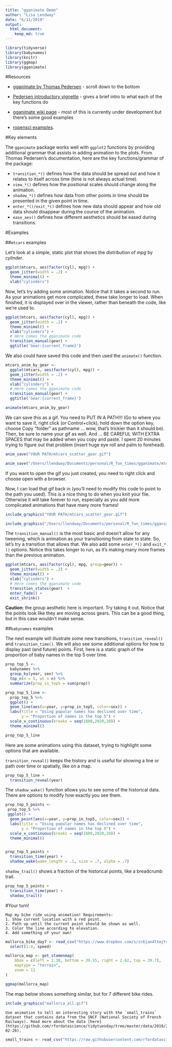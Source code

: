 ```yaml
---
title: "gganimate Demo"
author: "Lisa Lendway"
date: "6/11/2019"
output: 
  html_document:
    keep_md: true
---
```


```r
library(tidyverse)
library(babynames)
library(knitr)
library(ggmap)
library(gganimate)
```


#Resources 

* [gganimate by Thomas Pedersen](https://github.com/thomasp85/gganimate) - scroll down to the bottom 
* [Pedersen introductory vignette](https://cran.r-project.org/web/packages/gganimate/vignettes/gganimate.html) - gives a brief intro to what each of the key functions do
* [gganimate wiki page](https://github.com/thomasp85/gganimate/wiki) - most of this is currently under development but there's some good examples

* [ropensci examples](https://github.com/ropenscilabs/learngganimate).


#Key elements

The `gganimate` package works well with `ggplot2` functions by providing additional grammar that assists in adding animation to the plots. From Thomas Pedersen's documentation, here are the key functions/grammar of the package:

* `transition_*()` defines how the data should be spread out and how it relates to itself across time (time is not always actual time).
* `view_*()` defines how the positional scales should change along the animation.
* `shadow_*()` defines how data from other points in time should be presented in the given point in time.
* `enter_*()/exit_*()` defines how new data should appear and how old data should disappear during the course of the animation.
* `ease_aes()` defines how different aesthetics should be eased during transitions.

#Examples

##`mtcars` examples

Let's look at a simple, static plot that shows the distribution of *mpg* by *cylinder*.

```r
ggplot(mtcars, aes(factor(cyl), mpg)) + 
  geom_jitter(width = .2) +
  theme_minimal() +
  xlab("cylinders")
```

Now, let's try adding some animation. Notice that it takes a second to run. As your animations get more complicated, these take longer to load. When finished, it is displayed over in the viewer, rather than beneath the code, like we're used to. 

```r
ggplot(mtcars, aes(factor(cyl), mpg)) + 
  geom_jitter(width = .2) +
  theme_minimal() +
  xlab("cylinders") +
  # Here comes the gganimate code
  transition_manual(gear) +
  ggtitle('Gear:{current_frame}')
```

We also could have saved this code and then used the `animate()` function.

```r
mtcars_anim_by_gear <-
  ggplot(mtcars, aes(factor(cyl), mpg)) + 
  geom_jitter(width = .2) +
  theme_minimal() +
  xlab("cylinders") +
  # Here comes the gganimate code
  transition_manual(gear) +
  ggtitle('Gear:{current_frame}')

animate(mtcars_anim_by_gear)
```

We can save this as a gif. You need to PUT IN A PATH!!! (Go to where you want to save it, right click (or Control+click), hold down the option key, choose Copy "folder" as pathname ... wow, that's trickier than it should be). Then, be sure to name your gif as well. And ... BE CAREFUL WITH EXTRA SPACES that may be added when you copy and paste. I spent 20 minutes trying to figure out that problem (insert huge eye roll and palm to forehead).

```r
anim_save("YOUR PATH/mtcars_scatter_gear.gif")
```

```r
anim_save("/Users/llendway/Documents/personal/R_fun_times/gganimate/mtcars_scatter_gear.gif")
```

If you want to open the gif you just created, you need to right click and choose open with a browser. 

Now, I can load that gif back in (you'll need to modify this code to point to the path you used). This is a nice thing to do when you knit your file. Otherwise it will take forever to run, especially as you add more complicated animations that have many more frames!

```r
include_graphics("YOUR PATH/mtcars_scatter_gear.gif")
```

```r
include_graphics("/Users/llendway/Documents/personal/R_fun_times/gganimate/mtcars_scatter_gear.gif")
```


The `transition_manual()` is the most basic and doesn't allow for any tweening, which is animation as your transitioning from state to state. So, let's try a transition that allows that. We also add some `enter_*()` and `exit_*()` options. Notice this takes longer to run, as it's making many more frames than the previous animation.

```r
ggplot(mtcars, aes(factor(cyl), mpg, group=gear)) + 
  geom_jitter(width = .2) +
  theme_minimal() +
  xlab("cylinders") +
  # Here comes the gganimate code
  transition_states(gear)  +
  enter_fade() + 
  exit_shrink() 
```
**Caution**: the group aesthetic here is important. Try taking it out. Notice that the points look like they are moving across gears. This can be a good thing, but in this case wouldn't make sense.


##`babynames` examples

The next example will illustrate some new transitions, `transition_reveal()` and `transition_time()`. We will also see some additional options for how to display past (and future) points. First, here is a static graph of the proportion of baby names in the top 5 over time.

```r
prop_top_5 <- 
  babynames %>% 
  group_by(year, sex) %>% 
  top_n(n = 5, wt = n) %>% 
  summarize(prop_in_top5 = sum(prop))

prop_top_5_line <-
  prop_top_5 %>% 
  ggplot() +
  geom_line(aes(x=year, y=prop_in_top5, color=sex)) +
  labs(title = "Using popular names has declined over time",
       y = "Proportion of names in the top 5") +
  scale_x_continuous(breaks = seq(1880,2020,10)) +
  theme_minimal()

prop_top_5_line
```


Here are some animations using this dataset, trying to highlight some options that are available.

`transition_reveal()` keeps the history and is useful for showing a line or path over time or spatially, like on a map.

```r
prop_top_5_line +
  transition_reveal(year) 
```

The `shadow_wake()` function allows you to see some of the historical data. There are options to modify how exactly you see them.

```r
prop_top_5_points <- 
 prop_top_5 %>% 
 ggplot() +
  geom_point(aes(x=year, y=prop_in_top5, color=sex)) +
  labs(title = "Using popular names has declined over time",
       y = "Proportion of names in the top 5") +
  scale_x_continuous(breaks = seq(1880,2020,10)) +
  theme_minimal() 


prop_top_5_points +
  transition_time(year) +
  shadow_wake(wake_length = .1, size = .7, alpha = .7) 
```

`shadow_trail()` shows a fraction of the historical points, like a breadcrumb trail.

```r
prop_top_5_points +
  transition_time(year) +
  shadow_trail()
```

#Your turn!

```exercise
Map my bike ride using animation! Requirements:
1. Show current location with a red point. 
2. Path up until the current point should be shown as well.
3. Color the line according to elevation.
4. Add something of your own!
```

```r
mallorca_bike_day7 <- read_csv("https://www.dropbox.com/s/zc6jan4ltmjtvy0/mallorca_bike_day7.csv?dl=1") %>% 
  select(1:4, speed)
```

```r
mallorca_map <- get_stamenmap(
    bbox = c(left = 2.38, bottom = 39.55, right = 2.62, top = 39.7), 
    maptype = "terrain",
    zoom = 11
)

ggmap(mallorca_map)
```

The map below shows something similar, but for 7 different bike rides.

```r
include_graphics("mallorca_all.gif")
```


```exercise
Use animation to tell an interesting story with the `small_trains` dataset that contains data from the SNCF (National Society of French Railways). Read more about the data [here](https://github.com/rfordatascience/tidytuesday/tree/master/data/2019/2019-02-26).
```

```r
small_trains <- read_csv("https://raw.githubusercontent.com/rfordatascience/tidytuesday/master/data/2019/2019-02-26/small_trains.csv") 
```
